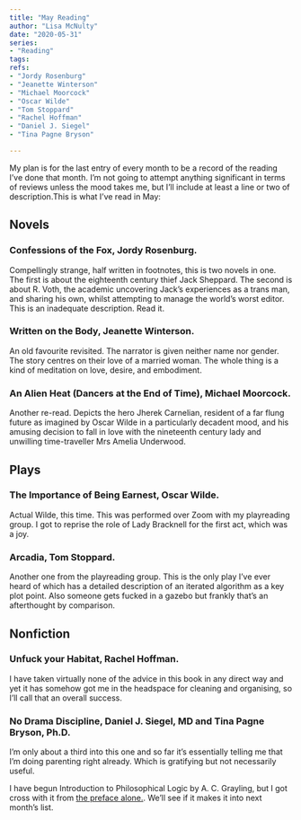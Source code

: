 ```yaml
---
title: "May Reading"
author: "Lisa McNulty"
date: "2020-05-31"
series:
- "Reading"
tags: 
refs:
- "Jordy Rosenburg"
- "Jeanette Winterson"
- "Michael Moorcock"
- "Oscar Wilde"
- "Tom Stoppard"
- "Rachel Hoffman"
- "Daniel J. Siegel"
- "Tina Pagne Bryson"

---
```


My plan is for the last entry of every month to be a record of the reading I’ve done that month. I’m not going to attempt anything significant in terms of reviews unless the mood takes me, but I’ll include at least a line or two of description.This is what I’ve read in May: 

## Novels

### Confessions of the Fox, Jordy Rosenburg.
Compellingly strange, half written in footnotes, this is two novels in one. The first is about the eighteenth century thief Jack Sheppard. The  second is about R. Voth, the academic uncovering Jack’s experiences as a trans man, and sharing his own, whilst attempting to manage the world’s worst editor. This is an inadequate description. Read it. 

### Written on the Body, Jeanette Winterson. 
An old favourite revisited. The narrator is given neither name nor gender. The story centres on their love of a married woman. The whole thing is a kind of meditation on love, desire, and embodiment. 

### An Alien Heat (Dancers at the End of Time), Michael Moorcock. 
Another re-read. Depicts the hero Jherek Carnelian, resident of a far flung future as imagined by Oscar Wilde in a particularly decadent mood, and his amusing decision to fall in love with the nineteenth century lady and unwilling time-traveller Mrs Amelia Underwood.

## Plays

### The Importance of Being Earnest, Oscar Wilde.  
Actual Wilde, this time. This was performed over Zoom with my playreading group. I got to reprise the role of Lady Bracknell for the first act, which was a joy. 

### Arcadia, Tom Stoppard.  
Another one from the playreading group. This is the only play I've ever heard of which has a detailed description of an iterated algorithm as a key plot point. Also someone gets fucked in a gazebo but frankly that's an afterthought by comparison.

## Nonfiction

### Unfuck your Habitat, Rachel Hoffman. 
I have taken virtually none of the advice in this book in any direct way and yet it has somehow got me in the headspace for cleaning and organising, so I’ll call that an overall success.  

### No Drama Discipline, Daniel J. Siegel, MD and Tina Pagne Bryson, Ph.D. 
I’m only about a third into this one and so far it’s essentially telling me that I’m doing parenting right already. Which is gratifying but not necessarily useful. 


I have begun Introduction to Philosophical Logic by A. C. Grayling, but I got cross with it from [the preface alone.](/2020/05/26/the-great-shallows-of-philosophy/). We’ll see if it makes it into next month’s list.  

